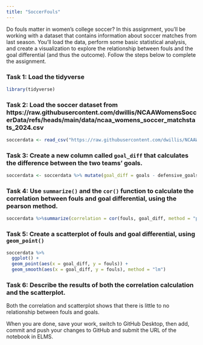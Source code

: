 ```yaml
---
title: "SoccerFouls"
---
```


Do fouls matter in women's college soccer? In this assignment, you'll be working with a dataset that contains information about soccer matches from last season. You'll load the data, perform some basic statistical analysis, and create a visualization to explore the relationship between fouls and the goal differential (and thus the outcome). Follow the steps below to complete the assignment.

### Task 1: Load the tidyverse

```r
library(tidyverse)
```


### Task 2: Load the soccer dataset from https://raw.githubusercontent.com/dwillis/NCAAWomensSoccerData/refs/heads/main/data/ncaa_womens_soccer_matchstats_2024.csv
```r
soccerdata <- read_csv("https://raw.githubusercontent.com/dwillis/NCAAWomensSoccerData/refs/heads/main/data/ncaa_womens_soccer_matchstats_2024.csv")
```


### Task 3: Create a new column called `goal_diff` that calculates the difference between the two teams' goals.
```r
soccerdata <- soccerdata %>% mutate(goal_diff = goals - defensive_goals)
```


### Task 4: Use `summarize()` and the `cor()` function to calculate the correlation between fouls and goal differential, using the pearson method.
```r
soccerdata %>%summarize(correlation = cor(fouls, goal_diff, method = "pearson"))
```



### Task 5: Create a scatterplot of fouls and goal differential, using `geom_point()`
```r
soccerdata %>% 
  ggplot() +
  geom_point(aes(x = goal_diff, y = fouls)) +
  geom_smooth(aes(x = goal_diff, y = fouls), method = "lm")
```


### Task 6: Describe the results of both the correlation calculation and the scatterplot.

Both the correlation and scatterplot shows that there is little to no relationship between fouls and goals.

When you are done, save your work, switch to GitHub Desktop, then add, commit and push your changes to GitHub and submit the URL of the notebook in ELMS.

